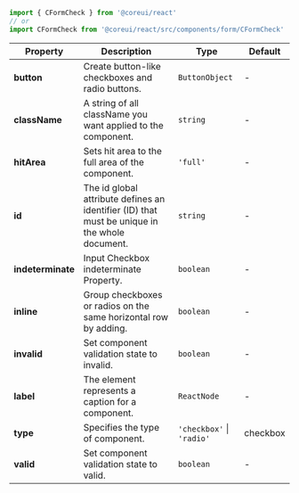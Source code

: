 
```jsx
import { CFormCheck } from '@coreui/react'
// or
import CFormCheck from '@coreui/react/src/components/form/CFormCheck'
```

| Property | Description | Type | Default |
| --- | --- | --- | --- |
| **button** | Create button-like checkboxes and radio buttons. | `ButtonObject` | - |
| **className** | A string of all className you want applied to the component. | `string` | - |
| **hitArea** | Sets hit area to the full area of the component. | `'full'` | - |
| **id** | The id global attribute defines an identifier (ID) that must be unique in the whole document. | `string` | - |
| **indeterminate** | Input Checkbox indeterminate Property. | `boolean` | - |
| **inline** | Group checkboxes or radios on the same horizontal row by adding. | `boolean` | - |
| **invalid** | Set component validation state to invalid. | `boolean` | - |
| **label** | The element represents a caption for a component. | `ReactNode` | - |
| **type** | Specifies the type of component. | `'checkbox'` \| `'radio'` | checkbox |
| **valid** | Set component validation state to valid. | `boolean` | - |
